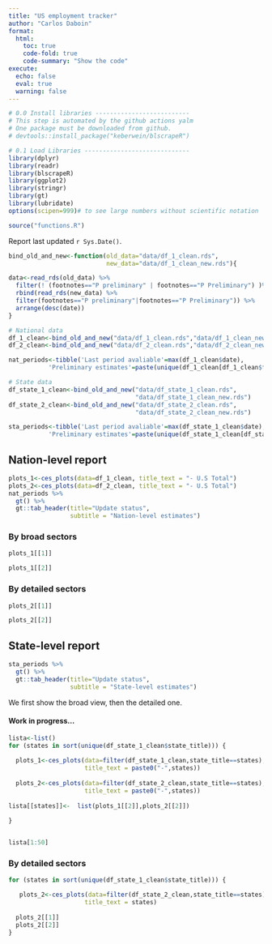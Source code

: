 ```yaml
---
title: "US employment tracker"
author: "Carlos Daboin"
format: 
  html:
    toc: true
    code-fold: true
    code-summary: "Show the code"
execute: 
  echo: false
  eval: true 
  warning: false
---
```


```r
# 0.0 Install libraries --------------------------
# This step is automated by the github actions yalm
# One package must be downloaded from github. 
# devtools::install_package("keberwein/blscrapeR")

# 0.1 Load Libraries -----------------------------
library(dplyr)
library(readr)
library(blscrapeR)
library(ggplot2)
library(stringr)
library(gt)
library(lubridate)
options(scipen=999)# to see large numbers without scientific notation

source("functions.R")
```


Report last updated `r Sys.Date()`.

```r

bind_old_and_new<-function(old_data="data/df_1_clean.rds",
                           new_data="data/df_1_clean_new.rds"){

data<-read_rds(old_data) %>%
  filter(! (footnotes=="P preliminary" | footnotes=="P Preliminary") )%>%
  rbind(read_rds(new_data) %>%
  filter(footnotes=="P preliminary"|footnotes=="P Preliminary")) %>% 
  arrange(desc(date))
}

# National data
df_1_clean<-bind_old_and_new("data/df_1_clean.rds","data/df_1_clean_new.rds")
df_2_clean<-bind_old_and_new("data/df_2_clean.rds","data/df_2_clean_new.rds")

nat_periods<-tibble('Last period avaliable'=max(df_1_clean$date),
           'Preliminary estimates'=paste(unique(df_1_clean[df_1_clean$footnotes=="P preliminary",]$date),collapse = ", "))

# State data
df_state_1_clean<-bind_old_and_new("data/df_state_1_clean.rds",
                                   "data/df_state_1_clean_new.rds")
df_state_2_clean<-bind_old_and_new("data/df_state_2_clean.rds",
                                   "data/df_state_2_clean_new.rds")

sta_periods<-tibble('Last period avaliable'=max(df_state_1_clean$date),
           'Preliminary estimates'=paste(unique(df_state_1_clean[df_state_1_clean$footnotes=="P Preliminary",]$date),collapse = ", "))

```

## Nation-level report

```r
plots_1<-ces_plots(data=df_1_clean, title_text = "- U.S Total")
plots_2<-ces_plots(data=df_2_clean, title_text = "- U.S Total")
nat_periods %>% 
  gt() %>% 
  gt::tab_header(title="Update status",
                 subtitle = "Nation-level estimates")
```

### By broad sectors
```r
plots_1[[1]]

plots_1[[2]]

```


### By detailed sectors
```r
plots_2[[1]]

plots_2[[2]]
```

## State-level report

```r
sta_periods %>% 
  gt() %>% 
  gt::tab_header(title="Update status",
                 subtitle = "State-level estimates")
```

We first show the broad view, then the detailed one.

#### Work in progress...

```r

lista<-list()
for (states in sort(unique(df_state_1_clean$state_title))) {
 
  plots_1<-ces_plots(data=filter(df_state_1_clean,state_title==states), 
                     title_text = paste0("-",states))
  
  plots_2<-ces_plots(data=filter(df_state_2_clean,state_title==states), 
                     title_text = paste0("-",states))
  
lista[[states]]<-  list(plots_1[[2]],plots_2[[2]])
  
}


lista[1:50]

```

### By detailed sectors

```r
for (states in sort(unique(df_state_1_clean$state_title))) {

   plots_2<-ces_plots(data=filter(df_state_2_clean,state_title==states), 
                     title_text = states)
  
  plots_2[[1]]
  plots_2[[2]]
}
```

